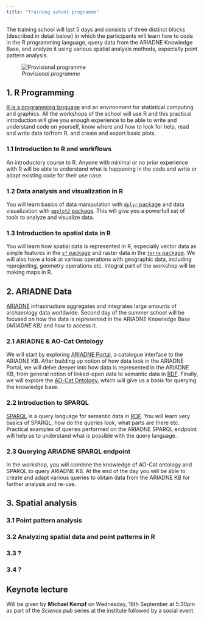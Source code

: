 ```yaml
---
title: "Training school programme"
---
```


The training school will last 5 days and consists of three distinct blocks (described in detail below) in which the participants will learn how to code in the R programming language, query data from the ARIADNE Knowledge Base, and analyze it using various spatial analysis methods, especially point pattern analysis.

::: {.column-page-inset-left}
![*Provisional programme*](figs/atrium_programme.svg) 
:::


## 1. R Programming

[R is a programming language](https://cran.r-project.org/){.external} and an environment for statistical computing and graphics.
All the workshops of the school will use R and this practical introduction will give you enough experience to be able to write and understand code on yourself, know where and how to look for help, read and write data to/from R, and create and export basic plots.

### 1.1 Introduction to R and workflows

An introductory course to R.
Anyone with minimal or no prior experience with R will be able to understand what is happening in the code and write or adapt existing code for their use case.

### 1.2 Data analysis and visualization in R

You will learn basics of data manipulation with [`dplyr` package](https://dplyr.tidyverse.org/){.external} and data visualization with [`ggplot2` package](https://ggplot2.tidyverse.org/){.external}. 
This will give you a powerfull set of tools to analyze and visualize data.

### 1.3 Introduction to spatial data in R

You will learn how spatial data is represented in R, especially vector data as simple features in the [`sf` package](https://r-spatial.github.io/sf/){.external} and raster data in the [`terra` package](https://rspatial.github.io/terra/index.html){.external}.
We will also have a look at various operations with geographic data, including reprojecting, geometry operations etc.
Integral part of the workshop will be making maps in R.


## 2. ARIADNE Data

[ARIADNE](about.qmd#ariadne) infrastructure aggregates and integrates large amounts of archaeology data worldwide. 
Second day of the summer school will be focused on how the data is represented in the ARIADNE Knowledge Base *(ARIADNE KB)* and how to access it. 

### 2.1 ARIADNE & AO-Cat Ontology

We will start by exploring [ARIADNE Portal](https://portal.ariadne-infrastructure.eu/){.external}, a catalogue interface to the ARIADNE KB.
After building up notion of how data look in the ARIADNE Portal, we will delve deeper into how data is represented in the ARIADNE KB, from general notion of linked-open data to semantic data in [RDF](https://www.w3.org/TR/rdf11-primer/){.external}.
Finally, we will explore the [AO-Cat Ontology](https://zenodo.org/doi/10.5281/zenodo.7818374){.external}, which will give us a basis for querying the knowledge base.

### 2.2 Introduction to SPARQL

[SPARQL](https://www.w3.org/TR/sparql11-query/){.external} is a query language for semantic data in [RDF](https://www.w3.org/TR/rdf11-primer/){.external}.
You will learn very basics of SPARQL, how do the queries look, what parts are there etc.
Practical examples of queries performed on the ARIADNE SPARQL endpoint will help us to understand what is possible with the query language.

### 2.3 Querying ARIADNE SPARQL endpoint 

In the workshop, you will combine the knowledge of AO-Cat ontology and SPARQL to query ARIADNE KB.
At the end of the day you will be able to create and adapt various queries to obtain data from the ARIADNE KB for further analysis and re-use.


## 3. Spatial analysis

### 3.1 Point pattern analysis

### 3.2 Analyzing spatial data and point patterns in R

### 3.3 ?

### 3.4 ?


## Keynote lecture

Will be given by **Michael Kempf** on Wednesday, 18th September at 5:30pm as part of the *Science pub* series at the institute followed by a social event.

<!-- ### Social event/Walking meeting -->
